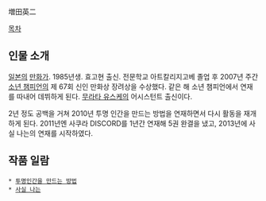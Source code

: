 増田英二

[[목차]]

== 인물 소개 ==
[[일본]]의 [[만화가]]. 1985년생. 효고현 출신. 전문학교 아트칼리지고베 졸업 후 2007년 주간 [[소년 챔피언]]의 제 67회 신인 만화상 장려상을 수상했다. 같은 해 소년 챔피언에서 연재를 따내어 데뷔하게 된다. [[무라타 유스케]]의 어시스턴트 출신이다.

2년 정도 공백을 거쳐 2010년 투명 인간을 만드는 방법을 연재하면서 다시 활동을 재개하게 된다. 2011년엔 사쿠라 DISCORD를 1년간 연재해 5권 완결을 냈고, 2013년에 사실 나는의 연재를 시작하였다.

== 작품 일람 ==
 * [[투명인간을 만드는 방법]]
 * [[사실 나는]]
